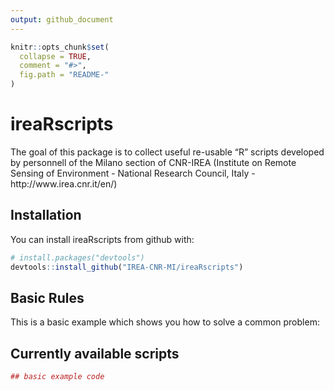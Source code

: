 ```yaml
---
output: github_document
---
```


<!-- README.md is generated from README.Rmd. Please edit that file -->

```r
knitr::opts_chunk$set(
  collapse = TRUE,
  comment = "#>",
  fig.path = "README-"
)
```

# ireaRscripts

The goal of this package is to collect useful re-usable "R" scripts developed by personnell
of the Milano section of CNR-IREA (Institute on Remote Sensing of Environment - National Research Council, Italy - http://www.irea.cnr.it/en/)

## Installation

You can install ireaRscripts from github with:

```r
# install.packages("devtools")
devtools::install_github("IREA-CNR-MI/ireaRscripts")
```

## Basic Rules

This is a basic example which shows you how to solve a common problem:

## Currently available scripts

```r
## basic example code
```
